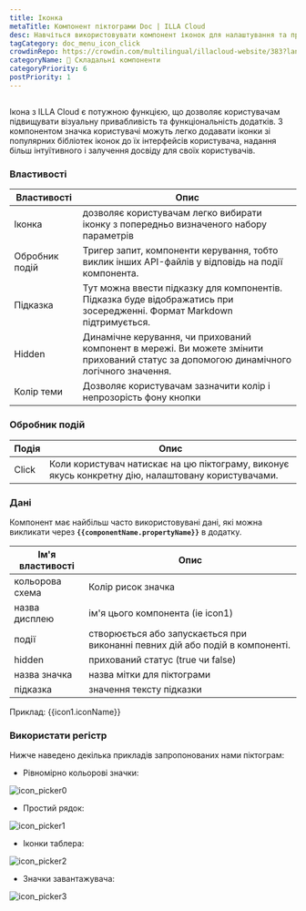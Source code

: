 ```yaml
---
title: Іконка
metaTitle: Компонент піктограми Doc | ILLA Cloud
desc: Навчіться використовувати компонент іконок для налаштування та прикрашання вашого додатку в ILLA Cloud.
tagCategory: doc_menu_icon_click
crowdinRepo: https://crowdin.com/multilingual/illacloud-website/383?languages=uk&filter=basic&value=0
categoryName: 🧬 Складальні компоненти
categoryPriority: 6
postPriority: 1
---
```


## <h2 hidden>Що таке значок?</h2>

Ікона з ILLA Cloud є потужною функцією, що дозволяє користувачам підвищувати візуальну привабливість та функціональність додатків. З компонентом значка користувачі можуть легко додавати іконки зі популярних бібліотек іконок до їх інтерфейсів користувача, надання більш інтуїтивного і залучення досвіду для своїх користувачів.

### Властивості

| Властивості     | Опис                                                                                                                                     |
| --------------- | ---------------------------------------------------------------------------------------------------------------------------------------- |
| Іконка          | дозволяє користувачам легко вибирати іконку з попередньо визначеного набору параметрів                                                   |
| Обробник подій  | Тригер запит, компоненти керування, тобто виклик інших API-файлів у відповідь на події компонента.                                       |
| Підказка        | Тут можна ввести підказку для компонентів. Підказка буде відображатись при зосередженні. Формат Markdown підтримується.                  |
| Hidden          | Динамічне керування, чи прихований компонент в мережі. Ви можете змінити прихований статус за допомогою динамічного логічного значення.  |
| Колір теми      | Дозволяє користувачам зазначити колір і непрозорість фону кнопки                                                                         |

### Обробник подій

| Подія | Опис                                                                                               |
| ----- | -------------------------------------------------------------------------------------------------- |
| Click | Коли користувач натискає на цю піктограму, виконує якусь конкретну дію, налаштовану користувачами. |

### Дані

Компонент має найбільш часто використовувані дані, які можна викликати через **`{{componentName.propertyName}}`** в додатку.

| Ім'я властивості  | Опис                                                                                  |
| ----------------- | ------------------------------------------------------------------------------------- |
| кольорова схема   | Колір рисок значка                                                                    |
| назва дисплею     | ім'я цього компонента (ie icon1)                                                      |
| події             | створюється або запускається при виконанні певних дій або подій в компоненті.         |
| hidden            | прихований статус (true чи false)                                                     |
| назва значка      | назва мітки для піктограми                                                            |
| підказка          | значення тексту підказки                                                              |

Приклад: {{icon1.iconName}}

### Використати регістр

Нижче наведено декілька прикладів запропонованих нами піктограм:

-   Рівномірно кольорові значки:

![icon_picker0](https://cdn.illacloud.com/official-website/img/official-site/components/icon_picker0.jpg)

-   Простий рядок:

![icon_picker1](https://cdn.illacloud.com/official-website/img/official-site/components/icon_picker1.jpg)

-   Іконки таблера:

![icon_picker2](https://cdn.illacloud.com/official-website/img/official-site/components/icon_picker2.jpg)

-   Значки завантажувача:

![icon_picker3](https://cdn.illacloud.com/official-website/img/official-site/components/icon_picker3.jpg)
